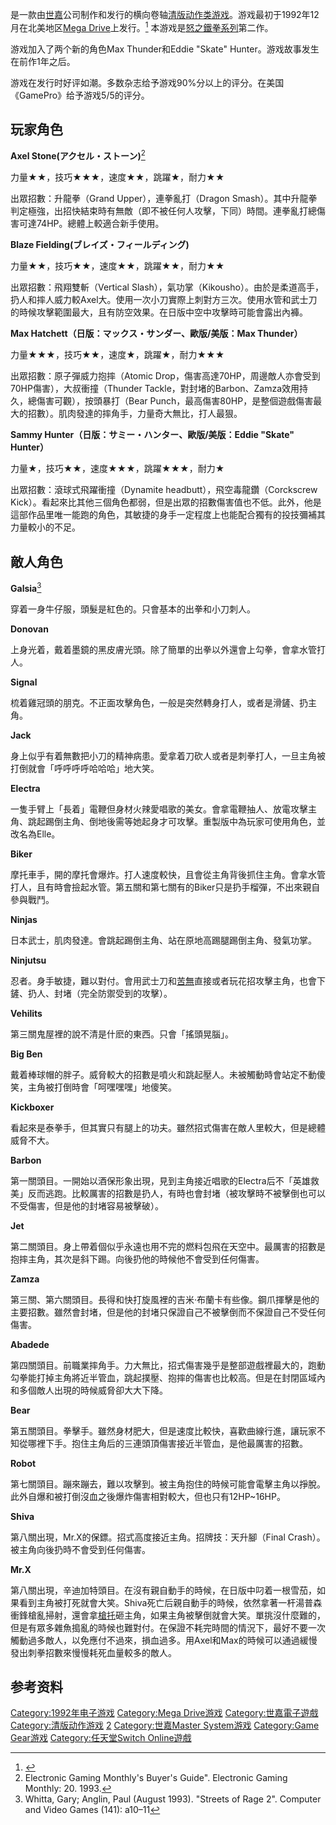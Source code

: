 {{Fanpov|time=2020-10-15T12:57:59+00:00}}
{{NoteTA
| G1=Games
| G2 = Sega
}}

{{vgname|怒之铁拳2|ja=ベア・ナックルII 死闘への鎮魂歌|en=Streets of Rage 2|diff=yes}}是一款由[[世嘉|世嘉]]公司制作和发行的横向卷轴[[清版动作类游戏|清版动作类游戏]]。游戏最初于1992年12月在北美地区[[Mega_Drive|Mega Drive]]上发行。<ref name="gamefaqs">{{cite web| url = http://www.gamefaqs.com/genesis/563344-streets-of-rage-ii/data| title = Release information| publisher = [[GameFAQs|GameFAQs]]| date = | accessdate = 2016-04-08| language = en| archive-date = 2016-03-04| archive-url = https://web.archive.org/web/20160304211743/http://www.gamefaqs.com/genesis/563344-streets-of-rage-ii/data| dead-url = no}}</ref> 本游戏是[[怒之鐵拳系列|怒之鐵拳系列]]第二作。

游戏加入了两个新的角色Max Thunder和Eddie "Skate" Hunter。游戏故事发生在前作1年之后。

游戏在发行时好评如潮。多数杂志给予游戏90%分以上的评分。在美国《GamePro》给予游戏5/5的评分。
==玩家角色==
'''Axel Stone(アクセル・ストーン)'''<ref>Electronic Gaming Monthly's Buyer's Guide". Electronic Gaming Monthly: 20. 1993.</ref>

力量★★，技巧★★★，速度★★，跳躍★，耐力★★

出眾招數：升龍拳（Grand Upper），連拳亂打（Dragon Smash）。其中升龍拳判定極強，出招快結束時有無敵（即不被任何人攻擊，下同）時間。連拳亂打總傷害可達74HP。總體上較適合新手使用。

'''Blaze Fielding(ブレイズ・フィールディング)'''

力量★★，技巧★★，速度★★，跳躍★★，耐力★★

出眾招數：飛翔雙斬（Vertical Slash），氣功掌（Kikousho）。由於是柔道高手，扔人和摔人威力較Axel大。使用一次小刀實際上刺對方三次。使用水管和武士刀的時候攻擊範圍最大，且有防空效果。在日版中空中攻擊時可能會露出內褲。

'''Max Hatchett（日版：マックス・サンダー、歐版/美版：Max Thunder）'''

力量★★★，技巧★★，速度★，跳躍★，耐力★★★

出眾招數：原子彈威力抱摔（Atomic Drop，傷害高達70HP，周邊敵人亦會受到70HP傷害），大叔衝撞（Thunder Tackle，對封堵的Barbon、Zamza效用持久，總傷害可觀），按頭暴打（Bear Punch，最高傷害80HP，是整個遊戲傷害最大的招數）。肌肉發達的摔角手，力量奇大無比，打人最狠。

'''Sammy Hunter（日版：サミー・ハンター、歐版/美版：Eddie "Skate" Hunter）'''

力量★，技巧★★，速度★★★，跳躍★★★，耐力★

出眾招數：滾球式飛躍衝撞（Dynamite headbutt），飛空毒龍鑽（Corckscrew Kick）。看起來比其他三個角色都弱，但是出眾的招數傷害值也不低。此外，他是這部作品里唯一能跑的角色，其敏捷的身手一定程度上也能配合獨有的投技彌補其力量較小的不足。

==敵人角色==
'''Galsia'''<ref>Whitta, Gary; Anglin, Paul (August 1993). "Streets of Rage 2". Computer and Video Games (141): a10–11</ref>

穿着一身牛仔服，頭髮是紅色的。只會基本的出拳和小刀刺人。

'''Donovan'''

上身光着，戴着墨鏡的黑皮膚光頭。除了簡單的出拳以外還會上勾拳，會拿水管打人。

'''Signal'''

梳着雞冠頭的朋克。不正面攻擊角色，一般是突然轉身打人，或者是滑鏟、扔主角。

'''Jack'''

身上似乎有着無數把小刀的精神病患。愛拿着刀砍人或者是刺拳打人，一旦主角被打倒就會「呼呼呼呼哈哈哈」地大笑。

'''Electra'''

一隻手臂上「長着」電鞭但身材火辣愛唱歌的美女。會拿電鞭抽人、放電攻擊主角、跳起踢倒主角、倒地後需等她起身才可攻擊。重製版中為玩家可使用角色，並改名為Elle。

'''Biker'''

摩托車手，開的摩托會爆炸。打人速度較快，且會從主角背後抓住主角。會拿水管打人，且有時會撿起水管。第五關和第七關有的Biker只是扔手榴彈，不出來親自參與戰鬥。

'''Ninjas'''

日本武士，肌肉發達。會跳起踢倒主角、站在原地高踢腿踢倒主角、發氣功掌。

'''Ninjutsu'''

忍者。身手敏捷，難以對付。會用武士刀和[[苦無|苦無]]直接或者玩花招攻擊主角，也會下鏟、扔人、封堵（完全防禦受到的攻擊）。

'''Vehilits'''

第三關鬼屋裡的說不清是什麽的東西。只會「搖頭晃腦」。

'''Big Ben'''

戴着棒球帽的胖子。威脅較大的招數是噴火和跳起壓人。未被觸動時會站定不動傻笑，主角被打倒時會「呵嘿嘿嘿」地傻笑。

'''Kickboxer'''

看起來是泰拳手，但其實只有腿上的功夫。雖然招式傷害在敵人里較大，但是總體威脅不大。

'''Barbon'''

第一關頭目。一開始以酒保形象出現，見到主角接近唱歌的Electra后不「英雄救美」反而逃跑。比較厲害的招數是扔人，有時也會封堵（被攻擊時不被擊倒也可以不受傷害，但是他的封堵容易被擊破）。

'''Jet'''

第二關頭目。身上帶着個似乎永遠也用不完的燃料包飛在天空中。最厲害的招數是抱摔主角，其次是斜下踢。向後扔他的時候他不會受到任何傷害。

'''Zamza'''

第三關、第六關頭目。長得和快打旋風裡的吉米·布蘭卡有些像。鋼爪揮擊是他的主要招數。雖然會封堵，但是他的封堵只保證自己不被擊倒而不保證自己不受任何傷害。

'''Abadede'''

第四關頭目。前職業摔角手。力大無比，招式傷害幾乎是整部遊戲裡最大的，跑動勾拳能打掉主角將近半管血，跳起撲壓、抱摔的傷害也比較高。但是在封閉區域內和多個敵人出現的時候威脅卻大大下降。

'''Bear'''

第五關頭目。拳擊手。雖然身材肥大，但是速度比較快，喜歡曲線行進，讓玩家不知從哪裡下手。抱住主角后的三連頭頂傷害接近半管血，是他最厲害的招數。

'''Robot'''

第七關頭目。蹦來蹦去，難以攻擊到。被主角抱住的時候可能會電擊主角以掙脫。此外自爆和被打倒沒血之後爆炸傷害相對較大，但也只有12HP~16HP。

'''Shiva'''

第八關出現，Mr.X的保鏢。招式高度接近主角。招牌技：天升腳（Final Crash）。被主角向後扔時不會受到任何傷害。

'''Mr.X'''

第八關出現，辛迪加特頭目。在沒有親自動手的時候，在日版中叼着一根雪茄，如果看到主角被打死就會大笑。Shiva死亡后親自動手的時候，依然拿著一杆湯普森衝鋒槍亂掃射，還會拿[[槍托|槍托]]砸主角，如果主角被擊倒就會大笑。單挑沒什麼難的，但是有眾多雜魚搗亂的時候也難對付。在保證不耗完時間的情況下，最好不要一次觸動過多敵人，以免應付不過來，損血過多。用Axel和Max的時候可以通過緩慢發出刺拳招數來慢慢耗死血量較多的敵人。

== 参考资料 ==
{{Reflist}}

{{怒之铁拳系列}}

{{DEFAULTSORT:Bare Knuckle Ikari no Tekken 2}}
[[Category:1992年电子游戏|Category:1992年电子游戏]]
[[Category:Mega_Drive游戏|Category:Mega Drive游戏]]
[[Category:世嘉電子遊戲|Category:世嘉電子遊戲]]
[[Category:清版动作游戏|Category:清版动作游戏]]
[[Category:怒之鐵拳系列|2]]
[[Category:世嘉Master_System游戏|Category:世嘉Master System游戏]]
[[Category:Game_Gear游戏|Category:Game Gear游戏]]
[[Category:任天堂Switch_Online遊戲|Category:任天堂Switch Online遊戲]]